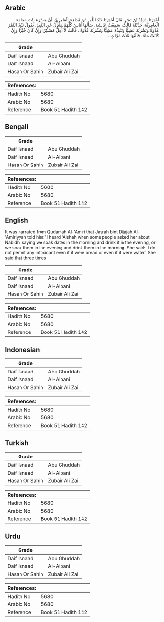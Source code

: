 ## Arabic


<div dir="rtl" lang="ar" style={{fontSize:'larger',backgroundColor:'#f8f9fa',padding:20}}>
أَخْبَرَنَا سُوَيْدُ بْنُ نَصْرٍ، قَالَ أَخْبَرَنَا عَبْدُ اللَّهِ، عَنْ قُدَامَةَ الْعَامِرِيِّ، أَنَّ جَسْرَةَ بِنْتَ دَجَاجَةَ الْعَامِرِيَّةَ، حَدَّثَتْهُ قَالَتْ، سَمِعْتُ عَائِشَةَ، سَأَلَهَا أُنَاسٌ كُلُّهُمْ يَسْأَلُ عَنِ النَّبِيذِ، يَقُولُ نَنْبِذُ التَّمْرَ غُدْوَةً وَنَشْرَبُهُ عَشِيًّا وَنَنْبِذُهُ عَشِيًّا وَنَشْرَبُهُ غُدْوَةً ‏.‏ قَالَتْ لاَ أُحِلُّ مُسْكِرًا وَإِنْ كَانَ خُبْزًا وَإِنْ كَانَتْ مَاءً ‏.‏ قَالَتْهَا ثَلاَثَ مَرَّاتٍ ‏.‏
</div>
<div style={{backgroundColor:'#f8f9fa',padding:20, marginBottom: 10}}><table> <thead> <tr> <th>Grade</th> <th></th> </tr> </thead> <tbody> <tr><td>Daif Isnaad</td><td>Abu Ghuddah</td></tr><tr><td>Daif Isnaad</td><td>Al-Albani</td></tr><tr><td>Hasan Or Sahih</td><td>Zubair Ali Zai</td></tr></tbody></table><table> <thead> <tr> <th>References:</th> <th></th> </tr> </thead> <tbody><tr><td>Hadith No</td><td>5680</td></tr><tr><td>Arabic No</td><td>5680</td></tr><tr><td>Reference</td><td>Book 51 Hadith 142</td></tr></tbody></table></div>

## Bengali


<div dir="ltr" lang="bn" style={{fontSize:'larger',backgroundColor:'#f8f9fa',padding:20}}>

</div>
<div style={{backgroundColor:'#f8f9fa',padding:20, marginBottom: 10}}><table> <thead> <tr> <th>Grade</th> <th></th> </tr> </thead> <tbody> <tr><td>Daif Isnaad</td><td>Abu Ghuddah</td></tr><tr><td>Daif Isnaad</td><td>Al-Albani</td></tr><tr><td>Hasan Or Sahih</td><td>Zubair Ali Zai</td></tr></tbody></table><table> <thead> <tr> <th>References:</th> <th></th> </tr> </thead> <tbody><tr><td>Hadith No</td><td>5680</td></tr><tr><td>Arabic No</td><td>5680</td></tr><tr><td>Reference</td><td>Book 51 Hadith 142</td></tr></tbody></table></div>

## English


<div dir="ltr" lang="en" style={{fontSize:'larger',backgroundColor:'#f8f9fa',padding:20}}>
It was narrated from Qudamah Al-'Amiri that Jasrah bint Dijajah Al-'Amiriyyah told him:"I heard 'Aishah when some people asked her about Nabidh, saying we soak dates in the morning and drink it in the evening, or we soak them in the evening and drink them in the morning. She said: 'I do not permit any intoxicant even if it were bread or even if it were water.' She said that three times
</div>
<div style={{backgroundColor:'#f8f9fa',padding:20, marginBottom: 10}}><table> <thead> <tr> <th>Grade</th> <th></th> </tr> </thead> <tbody> <tr><td>Daif Isnaad</td><td>Abu Ghuddah</td></tr><tr><td>Daif Isnaad</td><td>Al-Albani</td></tr><tr><td>Hasan Or Sahih</td><td>Zubair Ali Zai</td></tr></tbody></table><table> <thead> <tr> <th>References:</th> <th></th> </tr> </thead> <tbody><tr><td>Hadith No</td><td>5680</td></tr><tr><td>Arabic No</td><td>5680</td></tr><tr><td>Reference</td><td>Book 51 Hadith 142</td></tr></tbody></table></div>

## Indonesian


<div dir="ltr" lang="id" style={{fontSize:'larger',backgroundColor:'#f8f9fa',padding:20}}>

</div>
<div style={{backgroundColor:'#f8f9fa',padding:20, marginBottom: 10}}><table> <thead> <tr> <th>Grade</th> <th></th> </tr> </thead> <tbody> <tr><td>Daif Isnaad</td><td>Abu Ghuddah</td></tr><tr><td>Daif Isnaad</td><td>Al-Albani</td></tr><tr><td>Hasan Or Sahih</td><td>Zubair Ali Zai</td></tr></tbody></table><table> <thead> <tr> <th>References:</th> <th></th> </tr> </thead> <tbody><tr><td>Hadith No</td><td>5680</td></tr><tr><td>Arabic No</td><td>5680</td></tr><tr><td>Reference</td><td>Book 51 Hadith 142</td></tr></tbody></table></div>

## Turkish


<div dir="ltr" lang="tr" style={{fontSize:'larger',backgroundColor:'#f8f9fa',padding:20}}>

</div>
<div style={{backgroundColor:'#f8f9fa',padding:20, marginBottom: 10}}><table> <thead> <tr> <th>Grade</th> <th></th> </tr> </thead> <tbody> <tr><td>Daif Isnaad</td><td>Abu Ghuddah</td></tr><tr><td>Daif Isnaad</td><td>Al-Albani</td></tr><tr><td>Hasan Or Sahih</td><td>Zubair Ali Zai</td></tr></tbody></table><table> <thead> <tr> <th>References:</th> <th></th> </tr> </thead> <tbody><tr><td>Hadith No</td><td>5680</td></tr><tr><td>Arabic No</td><td>5680</td></tr><tr><td>Reference</td><td>Book 51 Hadith 142</td></tr></tbody></table></div>

## Urdu


<div dir="rtl" lang="ur" style={{fontSize:'larger',backgroundColor:'#f8f9fa',padding:20}}>

</div>
<div style={{backgroundColor:'#f8f9fa',padding:20, marginBottom: 10}}><table> <thead> <tr> <th>Grade</th> <th></th> </tr> </thead> <tbody> <tr><td>Daif Isnaad</td><td>Abu Ghuddah</td></tr><tr><td>Daif Isnaad</td><td>Al-Albani</td></tr><tr><td>Hasan Or Sahih</td><td>Zubair Ali Zai</td></tr></tbody></table><table> <thead> <tr> <th>References:</th> <th></th> </tr> </thead> <tbody><tr><td>Hadith No</td><td>5680</td></tr><tr><td>Arabic No</td><td>5680</td></tr><tr><td>Reference</td><td>Book 51 Hadith 142</td></tr></tbody></table></div>